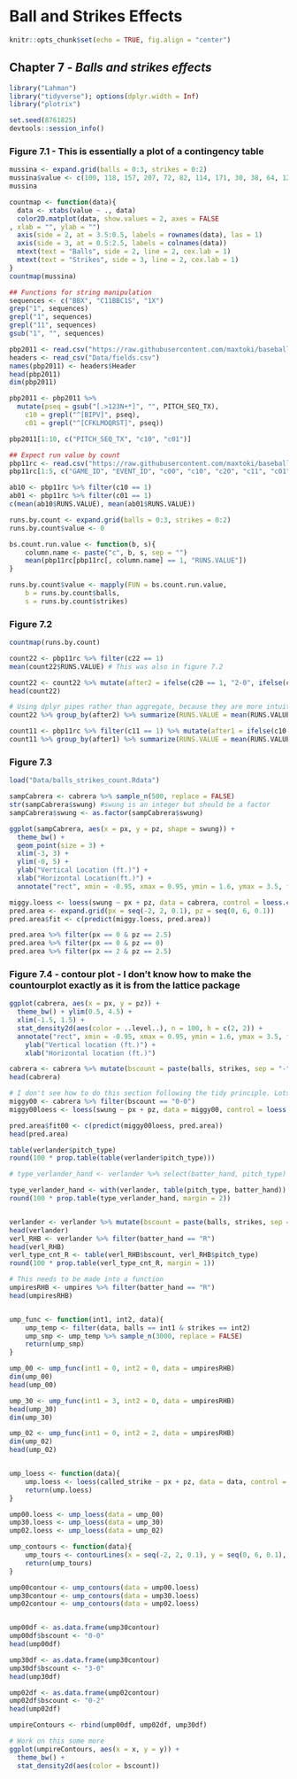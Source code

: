 # Ball and Strikes Effects

```r
knitr::opts_chunk$set(echo = TRUE, fig.align = "center")
```

## Chapter 7 - *Balls and strikes effects*


```r
library("Lahman")
library("tidyverse"); options(dplyr.width = Inf)
library("plotrix")

set.seed(8761825)
devtools::session_info()
```

### Figure 7.1 - This is essentially a plot of a contingency table
```r
mussina <- expand.grid(balls = 0:3, strikes = 0:2)
mussina$value <- c(100, 118, 157, 207, 72, 82, 114, 171, 30, 38, 64, 122)
mussina

countmap <- function(data){
  data <- xtabs(value ~ ., data)
  color2D.matplot(data, show.values = 2, axes = FALSE
, xlab = "", ylab = "")
  axis(side = 2, at = 3.5:0.5, labels = rownames(data), las = 1)
  axis(side = 3, at = 0.5:2.5, labels = colnames(data))
  mtext(text = "Balls", side = 2, line = 2, cex.lab = 1)
  mtext(text = "Strikes", side = 3, line = 2, cex.lab = 1)
}
countmap(mussina)
```

```r
## Functions for string manipulation
sequences <- c("BBX", "C11BBC1S", "1X")
grep("1", sequences)
grepl("1", sequences)
grepl("11", sequences)
gsub("1", "", sequences)

pbp2011 <- read.csv("https://raw.githubusercontent.com/maxtoki/baseball_R/master/data/all2011.csv", header = FALSE)
headers <- read_csv("Data/fields.csv")
names(pbp2011) <- headers$Header
head(pbp2011)
dim(pbp2011)

pbp2011 <- pbp2011 %>% 
  mutate(pseq = gsub("[.>123N+*]", "", PITCH_SEQ_TX), 
    c10 = grepl("^[BIPV]", pseq), 
    c01 = grepl("^[CFKLMOQRST]", pseq))

pbp2011[1:10, c("PITCH_SEQ_TX", "c10", "c01")]

## Expect run value by count
pbp11rc <- read.csv("https://raw.githubusercontent.com/maxtoki/baseball_R/master/data/pbp11rc.csv", header = TRUE) # using read_csv results in 198 parsing errors
pbp11rc[1:5, c("GAME_ID", "EVENT_ID", "c00", "c10", "c20", "c11", "c01", "c30", "c21", "c31", "c02", "c12", "c22", "c32", "RUNS.VALUE")]

ab10 <- pbp11rc %>% filter(c10 == 1)
ab01 <- pbp11rc %>% filter(c01 == 1)
c(mean(ab10$RUNS.VALUE), mean(ab01$RUNS.VALUE))

runs.by.count <- expand.grid(balls = 0:3, strikes = 0:2)
runs.by.count$value <- 0

bs.count.run.value <- function(b, s){
	column.name <- paste("c", b, s, sep = "")
	mean(pbp11rc[pbp11rc[, column.name] == 1, "RUNS.VALUE"])
}

runs.by.count$value <- mapply(FUN = bs.count.run.value, 
	b = runs.by.count$balls,
	s = runs.by.count$strikes)
```

### Figure 7.2
```r
countmap(runs.by.count)
```

```r
count22 <- pbp11rc %>% filter(c22 == 1)
mean(count22$RUNS.VALUE) # This was also in figure 7.2

count22 <- count22 %>% mutate(after2 = ifelse(c20 == 1, "2-0", ifelse(c02 == 1, "0-2", "1-1")))
head(count22)

# Using dplyr pipes rather than aggregate, because they are more intuitive to me.  
count22 %>% group_by(after2) %>% summarize(RUNS.VALUE = mean(RUNS.VALUE)) # Note the excellent point made by the authors about this seemingly odd result. 

count11 <- pbp11rc %>% filter(c11 == 1) %>% mutate(after1 = ifelse(c10 == 1, "1-0", "0-1"))
count11 %>% group_by(after1) %>% summarize(RUNS.VALUE = mean(RUNS.VALUE))
```

### Figure 7.3
```r
load("Data/balls_strikes_count.Rdata")

sampCabrera <- cabrera %>% sample_n(500, replace = FALSE)
str(sampCabrera$swung) #swung is an integer but should be a factor
sampCabrera$swung <- as.factor(sampCabrera$swung)

ggplot(sampCabrera, aes(x = px, y = pz, shape = swung)) + 
  theme_bw() + 
  geom_point(size = 3) + 
  xlim(-3, 3) + 
  ylim(-0, 5) + 
  ylab("Vertical Location (ft.)") + 
  xlab("Horizontal Location(ft.)") + 
  annotate("rect", xmin = -0.95, xmax = 0.95, ymin = 1.6, ymax = 3.5, fill = "dodgerblue", alpha = 0.3) # I think that shading in the strike zone is WAY prettier than a dashed line box.
```


```r
miggy.loess <- loess(swung ~ px + pz, data = cabrera, control = loess.control(surface = "direct"))
pred.area <- expand.grid(px = seq(-2, 2, 0.1), pz = seq(0, 6, 0.1))
pred.area$fit <- c(predict(miggy.loess, pred.area))

pred.area %>% filter(px == 0 & pz == 2.5)
pred.area %>% filter(px == 0 & pz == 0)
pred.area %>% filter(px == 2 & pz == 2.5)
```

### Figure 7.4 - contour plot - I don't know how to make the countourplot exactly as it is from the lattice package
```r
ggplot(cabrera, aes(x = px, y = pz)) + 
  theme_bw() + ylim(0.5, 4.5) + 
  xlim(-1.5, 1.5) + 
  stat_density2d(aes(color = ..level..), n = 100, h = c(2, 2)) + 
  annotate("rect", xmin = -0.95, xmax = 0.95, ymin = 1.6, ymax = 3.5, fill = "dodgerblue", alpha = 0.3) + 
	ylab("Vertical location (ft.)") +
	xlab("Horizontal location (ft.)")
```

```r
cabrera <- cabrera %>% mutate(bscount = paste(balls, strikes, sep = "-"))
head(cabrera)

# I don't see how to do this section following the tidy principle. Lots of small steps. Need to think on it. 
miggy00 <- cabrera %>% filter(bscount == "0-0")
miggy00loess <- loess(swung ~ px + pz, data = miggy00, control = loess.control(surface = "direct"))

pred.area$fit00 <- c(predict(miggy00loess, pred.area))
head(pred.area)
```

```r
table(verlander$pitch_type)
round(100 * prop.table(table(verlander$pitch_type)))

# type_verlander_hand <- verlander %>% select(batter_hand, pitch_type) %>% group_by(batter_hand, pitch_type) %>% table(pitch_type, batter_hand)

type_verlander_hand <- with(verlander, table(pitch_type, batter_hand))
round(100 * prop.table(type_verlander_hand, margin = 2))


verlander <- verlander %>% mutate(bscount = paste(balls, strikes, sep = "-"))
head(verlander)
verl_RHB <- verlander %>% filter(batter_hand == "R")
head(verl_RHB)
verl_type_cnt_R <- table(verl_RHB$bscount, verl_RHB$pitch_type)
round(100 * prop.table(verl_type_cnt_R, margin = 1))

# This needs to be made into a function
umpiresRHB <- umpires %>% filter(batter_hand == "R")
head(umpiresRHB)


ump_func <- function(int1, int2, data){
	ump_temp <- filter(data, balls == int1 & strikes == int2)
	ump_smp <- ump_temp %>% sample_n(3000, replace = FALSE)
	return(ump_smp)
}

ump_00 <- ump_func(int1 = 0, int2 = 0, data = umpiresRHB)
dim(ump_00)
head(ump_00)

ump_30 <- ump_func(int1 = 3, int2 = 0, data = umpiresRHB)
head(ump_30)
dim(ump_30)

ump_02 <- ump_func(int1 = 0, int2 = 2, data = umpiresRHB)
dim(ump_02)
head(ump_02)


ump_loess <- function(data){
	ump.loess <- loess(called_strike ~ px + pz, data = data, control = loess.control(surface = "direct"))
	return(ump.loess)
}

ump00.loess <- ump_loess(data = ump_00)
ump30.loess <- ump_loess(data = ump_30)
ump02.loess <- ump_loess(data = ump_02)

ump_contours <- function(data){
	ump_tours <- contourLines(x = seq(-2, 2, 0.1), y = seq(0, 6, 0.1), z = predict(data, pred.area), levels = c(0.5))
	return(ump_tours)
}

ump00contour <- ump_contours(data = ump00.loess)
ump30contour <- ump_contours(data = ump30.loess)
ump02contour <- ump_contours(data = ump02.loess)


ump00df <- as.data.frame(ump30contour)
ump00df$bscount <- "0-0"
head(ump00df)

ump30df <- as.data.frame(ump30contour)
ump30df$bscount <- "3-0"
head(ump30df)

ump02df <- as.data.frame(ump02contour)
ump02df$bscount <- "0-2"
head(ump02df)

umpireContours <- rbind(ump00df, ump02df, ump30df)

# Work on this some more
ggplot(umpireContours, aes(x = x, y = y)) + 
  theme_bw() + 
  stat_density2d(aes(color = bscount))
```